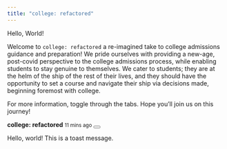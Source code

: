 ```yaml
---
title: "college: refactored"
---
```


Hello, World!

Welcome to `college: refactored` a re-imagined take to college admissions guidance and preparation! We pride ourselves with providing a new-age, post-covid perspective to the college admissions process, while enabling students to stay genuine to themselves. We cater to students; they are at the helm of the ship of the rest of their lives, and they should have the opportunity to set a course and navigate their ship via decisions made, beginning foremost with college. 

For more information, toggle through the tabs. Hope you'll join us on this journey! 






<div class="toast" role="alert" aria-live="assertive" aria-atomic="true">

<div class="toast-header">
  <strong class="me-auto">college: refactored</strong>
  <small class="text-muted">11 mins ago</small>
  <button type="button" class="btn-close" data-bs-dismiss="toast" aria-label="Close"></button>
</div>

<div class="toast-body">
  Hello, world! This is a toast message.
</div>
</div>







 




